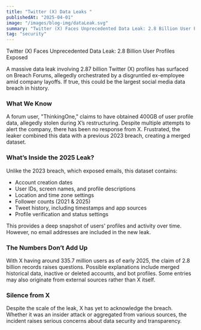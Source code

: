 ```yaml
---
title: "Twitter (X) Data Leaks "
publishedAt: "2025-04-01"
image: "/images/blog-img/dataLeak.svg"
summary: "Twitter (X) Faces Unprecedented Data Leak: 2.8 Billion User Profiles Exposed ."
tag: "security"
---
```


Twitter (X) Faces Unprecedented Data Leak: 2.8 Billion User Profiles Exposed  

A massive data leak involving 2.87 billion Twitter (X) profiles has surfaced on Breach Forums, allegedly orchestrated by a disgruntled ex-employee amid company layoffs. If true, this could be the largest social media data breach in history.  

### What We Know  
A forum user, "ThinkingOne," claims to have obtained 400GB of user profile data, allegedly stolen during X’s restructuring. Despite multiple attempts to alert the company, there has been no response from X. Frustrated, the leaker combined this data with a previous 2023 breach, creating a merged dataset.  

### What’s Inside the 2025 Leak?  
Unlike the 2023 breach, which exposed emails, this dataset contains:  
- Account creation dates  
- User IDs, screen names, and profile descriptions  
- Location and time zone settings  
- Follower counts (2021 & 2025)  
- Tweet history, including timestamps and app sources  
- Profile verification and status settings  

This provides a deep snapshot of users' profiles and activity over time. However, no email addresses are included in the new leak.  

### The Numbers Don’t Add Up  
With X having around 335.7 million users as of early 2025, the claim of 2.8 billion records raises questions. Possible explanations include merged historical data, inactive or deleted accounts, and bot profiles. Some entries may also originate from external sources rather than X itself.  

### Silence from X  
Despite the scale of the leak, X has yet to acknowledge the breach. Whether it was an insider attack or aggregated from various sources, the incident raises serious concerns about data security and transparency.